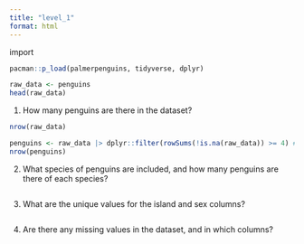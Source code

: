 ```yaml
---
title: "level_1"
format: html
---
```


import

```r
pacman::p_load(palmerpenguins, tidyverse, dplyr)

raw_data <- penguins
head(raw_data)
```

1.  How many penguins are there in the dataset?

```r
nrow(raw_data)

```
```r
penguins <- raw_data |> dplyr::filter(rowSums(!is.na(raw_data)) >= 4) # keeps row with at least 4 non-NAs because species island and year seem to be always given
nrow(penguins)

```


2.  What species of penguins are included, and how many penguins are there of each species?

```r

```

3.  What are the unique values for the island and sex columns?

```r

```

4.  Are there any missing values in the dataset, and in which columns?

```r

```
